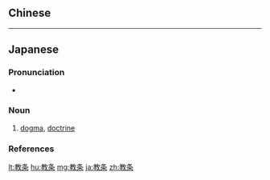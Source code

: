 {{also|教條}}
==Chinese==
{{zh-see|教條}}

----

==Japanese==
{{ja-kanjitab|きょう|じょう|yomi=o}}

===Pronunciation===
* {{ja-pron|きょうじょう|acc=0|acc_ref=NHK}}

===Noun===
{{ja-noun|kyu=敎條|きょうじょう|hhira=けうでう}}

# [[dogma]], [[doctrine]]

===References===
<references/>

[[lt:教条]]
[[hu:教条]]
[[mg:教条]]
[[ja:教条]]
[[zh:教条]]